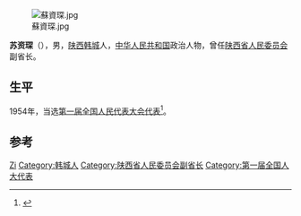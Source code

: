 [[File:蘇資琛.jpg|thumb]]

'''苏资琛'''（{{bd|1893年||1974年}}），男，[[陕西省|陕西]][[韓城縣|韩城]]人，[[中华人民共和国|中华人民共和国]]政治人物，曾任[[陕西省人民委员会|陕西省人民委员会]]副省长。

== 生平 ==
1954年，当选[[第一届全国人民代表大会代表名单|第一届全国人民代表大会代表]]<ref>{{cite book|author=全国人民代表大会常务委员会办公厅|title=中华人民共和国第一届全国人民代表大会代表名单|year=1955年|publisher=全国人民代表大会常务委员会办公厅|url=http://book.ucdrs.superlib.net/views/specific/2929/bookDetail.jsp?dxNumber=000005772167&d=546843D0AE2464CD1C95896344A85614&fenlei=04070402|access-date=2015-01-28|archive-date=2019-01-24|archive-url=https://web.archive.org/web/20190124105450/http://book.ucdrs.superlib.net/views/specific/2929/bookDetail.jsp?dxNumber=000005772167&d=546843D0AE2464CD1C95896344A85614&fenlei=04070402|dead-url=no}}</ref>。

== 参考 ==
{{reflist}}

{{Authority control}}
{{DEFAULTSORT:Su}}
[[Category:苏姓|Zi]]
[[Category:韩城人|Category:韩城人]]
[[Category:陕西省人民委员会副省长|Category:陕西省人民委员会副省长]]
[[Category:第一届全国人大代表|Category:第一届全国人大代表]]

{{中华人民共和国官员小作品}}